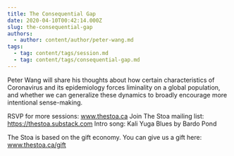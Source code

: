 ```yaml
---
title: The Consequential Gap
date: 2020-04-10T00:42:14.000Z
slug: the-consequential-gap
authors:
  - author: content/author/peter-wang.md
tags:
  - tag: content/tags/session.md
  - tag: content/tags/consequential-gap.md
---
```


Peter Wang will share his thoughts about how certain characteristics of Coronavirus and its epidemiology forces liminality on a global population, and whether we can generalize these dynamics to broadly encourage more intentional sense-making. 

RSVP for more sessions: www.thestoa.ca
Join The Stoa mailing list: https://thestoa.substack.com
Intro song: Kali Yuga Blues by Bardo Pond

The Stoa is based on the gift economy. You can give us a gift here: www.thestoa.ca/gift
